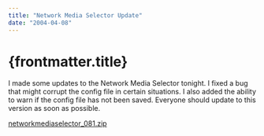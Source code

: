 ```yaml
---
title: "Network Media Selector Update"
date: "2004-04-08"
---
```


# {frontmatter.title}

I made some updates to the Network Media Selector tonight. I fixed a bug that might corrupt the config file in certain situations. I also added the ability to warn if the config file has not been saved. Everyone should update to this version as soon as possible.

[networkmediaselector\_081.zip](http://dmihalik.com/wp-content/uploads/2008/01/networkmediaselector_081.zip "networkmediaselector_081.zip")
